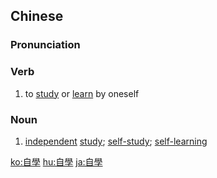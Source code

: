 {{also|自学}}
==Chinese==
{{zh-forms|s=自学}}

===Pronunciation===
{{zh-pron
|m=zìxué
|c=zi6 hok6
|mn=qz:chīr-ha̍k/tw,xm,zz:chū-ha̍k
|cat=v,n
}}

===Verb===
{{zh-verb}}

# to [[study]] or [[learn]] by oneself

===Noun===
{{zh-noun}}

# [[independent]] [[study]]; [[self-study]]; [[self-learning]]

{{zh-cat|Elementary}}

[[ko:自學]]
[[hu:自學]]
[[ja:自學]]